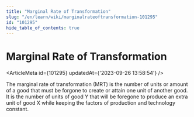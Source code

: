 ```yaml
---
title: "Marginal Rate of Transformation"
slug: "/en/learn/wiki/marginalrateoftransformation-101295"
id: "101295"
hide_table_of_contents: true
---
```



# Marginal Rate of Transformation

<ArticleMeta id={101295} updatedAt={'2023-09-26 13:58:54'} />
<div className='border-solid border-b border-t-0 my-4 border-[var(--ifm-color-gray-300)]' />

The marginal rate of transformation (MRT) is the number of units or amount of a good that must be forgone to create or attain one unit of another good. It is the number of units of good Y that will be foregone to produce an extra unit of good X while keeping the factors of production and technology constant.
